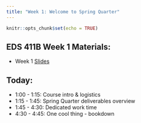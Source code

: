 ```yaml
---
title: "Week 1: Welcome to Spring Quarter"
---
```


```r
knitr::opts_chunk$set(echo = TRUE)
```

## EDS 411B Week 1 Materials:

- Week 1 [Slides](https://docs.google.com/presentation/d/e/2PACX-1vSddbcWqwumEFfo7q2ua1IHB8SkQOhv6nOffySlj4eSp7MxXSUqh3i8uip7a_BAW2kThx8H2_kAkG0N/pub?start=false&loop=false&delayms=3000)

## Today: 

- 1:00 - 1:15: Course intro & logistics
- 1:15 - 1:45: Spring Quarter deliverables overview
- 1:45 - 4:30: Dedicated work time
- 4:30 - 4:45: One cool thing - bookdown
